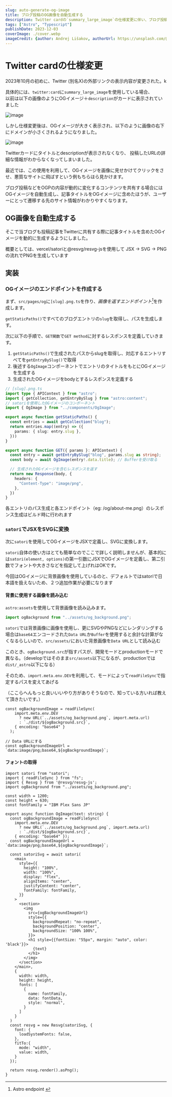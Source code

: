 ```yaml
---
slug: auto-generate-og-image
title: ブログ投稿のOG画像を自動生成する
description: Twitter cardの`summary_large_image`の仕様変更に伴い、ブログ投稿のOGイメージを自動生成するするようにしました。
tags: ["Astro", "Typescript"]
publishDate: 2023-12-03
coverImage: ./cover.webp
imageCredit: {author: Andrej Lišakov, authorUrl: https://unsplash.com/@lishakov}
---
```


# Twitter cardの仕様変更

2023年10月の初めに、Twitter (別名X)の外部リンクの表示内容が変更された。k

具体的には、`twitter:card`に`summary_large_image`を使用している場合、  
以前は以下の画像のようにOGイメージ＋`description`がカードに表示されていました

![image](./old_og_image.webp)

しかし仕様変更後は、OGイメージが大きく表示され、以下のように画像の右下にドメインが小さくされるようになりました。

![image](./new_og_image.webp)

Twitterカードにタイトルとdescriptionが表示されなくなり、
投稿したURLの詳細な情報がわからなくなってしまいました。

最近では、この使用を利用して、OGイメージを画像に見せかけてクリックをさせ、悪質なサイトに飛ばすという例もちらほら見かけます。

ブログ投稿などをOGPの内容が動的に変化するコンテンツを共有する場合には  
OGイメージを自動生成し、記事タイトルをOGイメージに含めたほうが、ユーザーにとって遷移する先のサイト情報がわかりやすくなります。

## OG画像を自動生成する

そこで当ブログも投稿記事をTwitterに共有する際に記事タイトルを含めたOGイメージを動的に生成するようにしました。

概要としては、<ExternalLink href="https://github.com/vercel/satori" title="vercel/satori">vercel/satori</ExternalLink>と<ExternalLink href="https://github.com/yisibl/resvg-js" title="@resvg/resvg-js">@resvg/resvg-js</ExternalLink>を使用して JSX → SVG → PNG の流れでPNGを生成しています

## 実装

### OGイメージのエンドポイントを作成する

まず、`src/pages/og`に`[slug].png.ts`を作り、<cite>画像を返すエンドポイント[^1]</cite>を作成します。
[^1]: <ExternalLink href="https://docs.astro.build/ja/core-concepts/endpoints/" title="endpoint" >Astro endpoint </ExternalLink>

`getStaticPaths()`ですべてのブログエントリの`slug`を取得し、パスを生成します。

次に以下の手順で、`GET関数`で`GET method`に対するレスポンスを定義していきます。  

1. `getStaticPaths()`で生成されたパスからslugを取得し、対応するエントリすべてを`getEntryBySlug()`で取得
2. 後述する`OgImage`コンポーネントでエントリのタイトルをもとにOGイメージを生成する
3. 生成されたOGイメージをbodyとするレスポンスを定義する

```ts
// [slug].png.ts
import type { APIContext } from "astro";
import { getCollection, getEntryBySlug } from "astro:content";
// satoriを使用したOGイメージのコンポーネント
import { OgImage } from "../components/OgImage";

export async function getStaticPaths() {
  const entries = await getCollection("blog");
  return entries.map((entry) => ({
    params: { slug: entry.slug },
  }))
}

export async function GET({ params }: APIContext) {
  const entry = await getEntryBySlug("blog", params.slug as string);
  const body = await OgImage(entry!.data.title); // Bufferを受け取る

  // 生成されたOGイメージを含むレスポンスを返す
  return new Response(body, {
    headers: {
      "Content-Type": "image/png",
    },
  })
}
```

各エントリのパス生成と各エンドポイント（eg: /og/about-me.png）のレスポンス生成はビルド時に行われます

### `satori`でJSXをSVGに変換

次に`satori`を使用してOGイメージをJSXで定義し、SVGに変換します。

`satori`自体の使い方はとても簡単なのでここで詳しく説明しませんが、基本的には`satori(element, options)`の第一引数にJSXでOGイメージを定義し、第二引数でフォントや大きさなどを指定して上げれはOKです。

今回はOGイメージに背景画像を使用しているのと、デフォルトではsatoriで日本語を扱えないため、２つ追加作業が必要になります

#### 背景に使用する画像を読み込む

`astro:assets`を使用して背景画像を読み込みます。


```ts
import ogBackground from "../assets/og_background.png";
```

`satori`では背景画像に画像を使用し、更にSVGやPNGなどにレンダリングする場合は`base64`エンコードされた`Data URL`か`Buffer`を使用すると余計な計算がなくなるらしいので、`src/assets/`においた背景画像を`Data URL`として読み込む

このとき、`ogBackground.src`が指すパスが、開発モードとproductionモードで異なる。（developではそのまま`src/assets`以下になるが、productionでは`dist/_astro`以下になる）

そのため、`import.meta.env.DEV`を利用して、モードによって`readFileSync`で指定するパスを変えてあげる

（ここらへんもっと良いいいやり方がありそうなので、知っている方いれば教えて頂きたいです。）

```tsx
const ogBackgroundImage = readFileSync(
    import.meta.env.DEV
      ? new URL(`../assets/og_background.png`, import.meta.url)
      : `./dist/${ogBackground.src}`,
    { encoding: "base64" }
  );

// Data URLにする
const ogBackgroundImageUrl = `data:image/png;base64,${ogBackgroundImage}`;
```

#### フォントの取得

```tsx
import satori from "satori";
import { readFileSync } from "fs";
import { Resvg } from '@resvg/resvg-js';
import ogBackground from "../assets/og_background.png";

const width = 1200;
const height = 630;
const fontFamily = "IBM Plex Sans JP"

export async function OgImage(text: string) {
  const ogBackgroundImage = readFileSync(
    import.meta.env.DEV
      ? new URL(`../assets/og_background.png`, import.meta.url)
      : `./dist/${ogBackground.src}`,
    { encoding: "base64" });
  const ogBackgroundImageUrl = `data:image/png;base64,${ogBackgroundImage}`;

  const satoriSvg = await satori(
    <main
      style={{
        height: "100%",
        width: "100%",
        display: "flex",
        alignItems: "center",
        justifyContent: "center",
        fontFamily: fontFamily,
      }}
    >
      <section>
        <img
          src={ogBackgroundImageUrl}
          style={{
            backgroundRepeat: "no-repeat",
            backgroundPosition: "center",
            backgroundSize: "100% 100%",
          }}>
          <h1 style={{fontSize: "55px", margin: "auto", color: 'black'}}>
            {text}
          </h1>
        </img>
      </section>
    </main>,
    {
      width: width,
      height: height,
      fonts: [
        {
          name: fontFamily,
          data: fontData,
          style: "normal",
        }
      ]
    }
  )
  const resvg = new Resvg(satoriSvg, {
    font: {
      loadSystemFonts: false,
    },
    fitTo:{
      mode: "width",
      value: width,
    }
  });

  return resvg.render().asPng();
}

```
